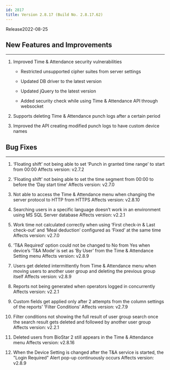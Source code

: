 ```yaml
---
id: 2817
title: Version 2.8.17 (Build No. 2.8.17.62)
---
```


Release<Separator/>2022-08-25

## New Features and Improvements

---

1. Improved Time & Attendance security vulnerabilities

    * Restricted unsupported cipher suites from server settings

    * Updated DB driver to the latest version

    * Updated jQuery to the latest version

    * Added security check while using Time & Attendance API through websocket

1. Supports deleting Time & Attendance punch logs after a certain period

1. Improved the API creating modified punch logs to have custom device names

## Bug Fixes

---

<BugLists>

1. ‘Floating shift’ not being able to set ‘Punch in granted time range’ to start from 00:00 <Badge>Affects version: v2.7.2</Badge>

1. ‘Floating shift’ not being able to set the time segment from 00:00 to before the ‘Day start time’ <Badge>Affects version: v2.7.0</Badge>

1. Not able to access the Time & Attendance menu when changing the server protocol to HTTP from HTTPS <Badge>Affects version: v2.8.10</Badge>

1. Searching users in a specific language doesn’t work in an environment using MS SQL Server database <Badge>Affects version: v2.2.1</Badge>

1. Work time not calculated correctly when using ‘First check-in & Last check-out’ and ‘Meal deduction’ configured as ‘Fixed’ at the same time <Badge>Affects version: v2.7.0</Badge>

1. ‘T&A Required’ option could not be changed to No from Yes when device’s ‘T&A Mode’ is set as ‘By User’ from the Time & Attendance Setting menu <Badge>Affects version: v2.8.9</Badge>

1. Users get deleted intermittently from Time & Attendance menu when moving users to another user group and deleting the previous group itself <Badge>Affects version: v2.8.9</Badge>

1. Reports not being generated when operators logged in concurrently <Badge>Affects version: v2.2.1</Badge>

1. Custom fields get applied only after 2 attempts from the column settings of the reports’ ‘Filter Conditions’ <Badge>Affects version: v2.7.9</Badge>

1. Filter conditions not showing the full result of user group search once the search result gets deleted and followed by another user group <Badge>Affects version: v2.2.1</Badge>

1. Deleted users from BioStar 2 still appears in the Time & Attendance menu <Badge>Affects version: v2.8.16</Badge>

1. When the Device Setting is changed after the T&A service is started, the "Login Required" Alert pop-up continuously occurs <Badge>Affects version: v2.8.9</Badge>

</BugLists>